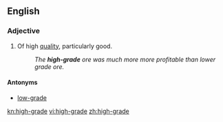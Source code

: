==English==
===Adjective===
{{en-adj|-}}

#Of high [[quality]], particularly good.
#:''The '''high-grade''' ore was much more more profitable than lower grade ore.''

====Antonyms====
*[[low-grade]]

[[kn:high-grade]]
[[vi:high-grade]]
[[zh:high-grade]]